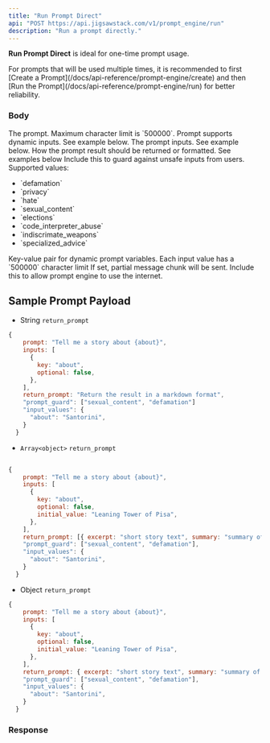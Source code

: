 ```yaml
---
title: "Run Prompt Direct"
api: "POST https://api.jigsawstack.com/v1/prompt_engine/run"
description: "Run a prompt directly."
---
```



<Snippet file="header.mdx" />

<Interfaze />

<Info>**Run Prompt Direct** is ideal for one-time prompt usage.</Info>

<Info>
  For prompts that will be used multiple times, it is recommended to first
  [Create a Prompt](/docs/api-reference/prompt-engine/create) and then [Run the
  Prompt](/docs/api-reference/prompt-engine/run) for better reliability.
</Info>

<Snippet file="header.mdx" />

### Body

<ParamField body="prompt" type="string" required>
  The prompt. Maximum character limit is `500000`. Prompt supports dynamic
  inputs. See example below.
</ParamField>

<ParamField body="inputs" type="array<object>">
  The prompt inputs. See example below.
</ParamField>

<ParamField body="return_prompt" type="string | array | object">
  How the prompt result should be returned or formatted. See examples below
</ParamField>

<ParamField body="prompt_guard" type="array<string>">
  Include this to guard against unsafe inputs from users. Supported values:

  <ul>
    <li>`defamation`</li>
    <li>`privacy`</li>
    <li>`hate`</li>
    <li>`sexual_content`</li>
    <li>`elections`</li>
    <li>`code_interpreter_abuse`</li>
    <li>`indiscrimate_weapons`</li>
    <li>`specialized_advice`</li>
  </ul>
</ParamField>

<ParamField body="input_values" type="object">
  Key-value pair for dynamic prompt variables. Each input value has a `500000`
  character limit
</ParamField>

<ParamField body="stream" type="boolean" defaultValue="false">
  If set, partial message chunk will be sent.
</ParamField>

<ParamField body="use_internet" type="boolean" defaultValue="false">
  Include this to allow prompt engine to use the internet.
</ParamField>

## Sample Prompt Payload

- String `return_prompt`

```javascript
{
    prompt: "Tell me a story about {about}",
    inputs: [
      {
        key: "about",
        optional: false,
      },
    ],
    return_prompt: "Return the result in a markdown format",
    "prompt_guard": ["sexual_content", "defamation"]
    "input_values": {
      "about": "Santorini",
    }
  }
```

- `Array<object>` `return_prompt`

```javascript

{
    prompt: "Tell me a story about {about}",
    inputs: [
      {
        key: "about",
        optional: false,
        initial_value: "Leaning Tower of Pisa",
      },
    ],
    return_prompt: [{ excerpt: "short story text", summary: "summary of story" }],
    "prompt_guard": ["sexual_content", "defamation"],
    "input_values": {
      "about": "Santorini",
    }
  }
```

- Object `return_prompt`

```javascript
{
    prompt: "Tell me a story about {about}",
    inputs: [
      {
        key: "about",
        optional: false,
        initial_value: "Leaning Tower of Pisa",
      },
    ],
    return_prompt: { excerpt: "short story text", summary: "summary of story" },
    "prompt_guard": ["sexual_content", "defamation"],
    "input_values": {
      "about": "Santorini",
    }
  }
```

### Response

<BasicResponse />

<PromptEngineRunDirectSnippet />